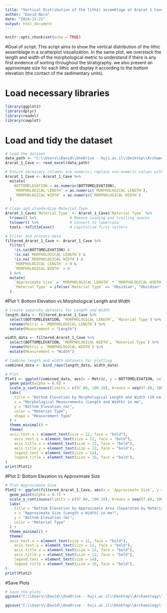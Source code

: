 ```yaml
---
title: "Vertical Distribution of the lithic assemblage at Ararat-1 Cave"
author: "David Nora"
date: "2024-11-21"
output: html_document
---
```


```r
knitr::opts_chunk$set(echo = TRUE)
```

#Goal of script: This script aims to show the vertical distribution of the lithic assemblage in a scatterplot visualization. In the same plot, we overstack the length and width of the morphological metric to understand if there is any first evidence of sorting throughout the stratigraphy. we also present an approximate size for each lithic and display it according to the bottom elevation (the contact of the sedimentary units).

# Load necessary libraries
```r
library(ggplot2)
library(dplyr)
library(readxl)
library(cowplot)
```


# Load and tidy the dataset
```r
# Load the dataset
data_path <- "C:\\Users\\David\\OneDrive - huji.ac.il\\Desktop\\Archaeology\\Publications\\In_Proguess\\PhD\\QSR\\Ararat_1_cave_lithic_analysis\\Raw data\\Lithic_Attribute_Analysis_Ararat_1_CaveQSR.xlsx"
Ararat_1_Cave <- read_excel(data_path)

# Ensure necessary columns are numeric; replace non-numeric values with NA
Ararat_1_Cave <- Ararat_1_Cave %>%
  mutate(
    BOTTOMELEVATION = as.numeric(BOTTOMELEVATION),
    `MORPHOLOGICAL LENGTH` = as.numeric(`MORPHOLOGICAL LENGTH`),
    `MORPHOLOGICAL WIDTH` = as.numeric(`MORPHOLOGICAL WIDTH`)
  )

# Clean and standardize Material.Type
Ararat_1_Cave$`Material Type` <- Ararat_1_Cave$`Material Type` %>%
  trimws() %>%               # Remove leading and trailing spaces
  tolower() %>%              # Convert to lowercase
  tools::toTitleCase()       # Capitalize first letters

# Filter and process data
filtered_Ararat_1_Cave <- Ararat_1_Cave %>%
  filter(
    !is.na(BOTTOMELEVATION) &
    !is.na(`MORPHOLOGICAL LENGTH`) &
    !is.na(`MORPHOLOGICAL WIDTH`) &
    `MORPHOLOGICAL LENGTH` > 0 &
    `MORPHOLOGICAL WIDTH` > 0
  ) %>%
  mutate(
    `Approximate Size` = `MORPHOLOGICAL LENGTH` * `MORPHOLOGICAL WIDTH`,
    `Material Type` = ifelse(`Material Type` == "Obsidian", "Obsidian", "Non-Obsidian")
  )
```

#Plot 1: Bottom Elevation vs Morphological Length and Width
```r
# Create separate datasets for Length and Width
length_data <- filtered_Ararat_1_Cave %>%
  select(BOTTOMELEVATION, `MORPHOLOGICAL LENGTH`, `Material Type`) %>%
  rename(Metric = `MORPHOLOGICAL LENGTH`) %>%
  mutate(Measurement = "Length")

width_data <- filtered_Ararat_1_Cave %>%
  select(BOTTOMELEVATION, `MORPHOLOGICAL WIDTH`, `Material Type`) %>%
  rename(Metric = `MORPHOLOGICAL WIDTH`) %>%
  mutate(Measurement = "Width")

# Combine length and width datasets for plotting
combined_data <- bind_rows(length_data, width_data)

# Plot
Plot1 <- ggplot(combined_data, aes(x = Metric, y = BOTTOMELEVATION, color = `Material Type`, shape = Measurement)) +
  geom_point(alpha = 0.8) +
  scale_y_continuous(limits = c(97.80, 100.10), breaks = seq(97.80, 100.10, by = 0.10)) +
  labs(
    title = "Bottom Elevation by Morphological Length and Width (10 cm Intervals)",
    x = "Morphological Measurements (Length and Width) in mm",
    y = "Bottom Elevation (m)",
    color = "Material Type",
    shape = "Measurement Type"
  ) +
  theme_minimal() +
  theme(
  axis.text.x = element_text(size = 12, face = "bold"),
    axis.text.y = element_text(size = 12, face = "bold"),
    axis.title.x = element_text(size = 12, face = "bold"),
    axis.title.y = element_text(size = 12, face = "bold"),
    legend.text = element_text(size = 14),
    legend.title = element_text(size = 16, face = "bold"),
)
print(Plot1)
```

#Plot 2: Bottom Elevation vs Approximate Size
```r
# Plot Approximate Size
Plot2 <- ggplot(filtered_Ararat_1_Cave, aes(x = `Approximate Size`, y = BOTTOMELEVATION, color = `Material Type`)) +
  geom_point(alpha = 0.7) +
  scale_y_continuous(limits = c(97.80, 100.10), breaks = seq(97.80, 100.10, by = 0.10)) +
  labs(
    title = "Bottom Elevation by Approximate Area (Separated by Material)",
    x = "Approximate Size (Length x Width) in mm²",
    y = "Bottom Elevation (m)",
    color = "Material Type"
  ) +
  theme_minimal() +
  theme(
  axis.text.x = element_text(size = 12, face = "bold"),
    axis.text.y = element_text(size = 12, face = "bold"),
    axis.title.x = element_text(size = 12, face = "bold"),
    axis.title.y = element_text(size = 12, face = "bold"),
    legend.text = element_text(size = 14),
    legend.title = element_text(size = 16, face = "bold"),
)
print(Plot2)
```

#Save Plots
```r
# Save the plots
ggsave("C:\\Users\\David\\OneDrive - huji.ac.il\\Desktop\\Archaeology\\Publications\\In_Proguess\\PhD\\QSR\\Ararat1caveLithicQSR\\analysis\\data\\derived data\\Plot1_Bottom_Elevation)L_W.png", plot = Plot1, width = 8, height = 10, dpi = 300, bg = 'white')

ggsave("C:\\Users\\David\\OneDrive - huji.ac.il\\Desktop\\Archaeology\\Publications\\In_Proguess\\PhD\\QSR\\Ararat_1_cave_lithic_analysis\\Derived data\\Plot2_Bottom_Elevation)app_size.png", plot = Plot2, width = 8, height = 10, dpi = 300, bg = 'white')
```
